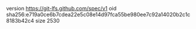 version https://git-lfs.github.com/spec/v1
oid sha256:e719a0ce6b7cdea22e5c08e14d97fca55be980ee7c92a14020b2c1c8183b42c4
size 2530
